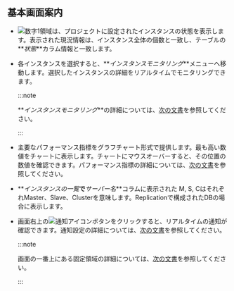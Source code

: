 ## 基本画面案内

<ProdImg img='db-instance-list.png' desc='인스턴트 목록' />

-   ![数字1](/img/number-01.png)領域は、プロジェクトに設定されたインスタンスの状態を表示します。表示された現況情報は、インスタンス全体の個数と一致し、テーブルの**_状態_**カラム情報と一致します。

-   各インスタンスを選択すると、**_インスタンスモニタリング_**メニューへ移動します。選択したインスタンスの詳細をリアルタイムでモニタリングできます。 

    :::note

    **_インスタンスモニタリング_**の詳細については、[次の文書](instance-monitoring)を参照してください。

    :::

-   主要なパフォーマンス指標をグラフチャート形式で提供します。最も高い数値をチャートに表示します。チャートにマウスオーバーすると、その位置の数値を確認できます。パフォーマンス指標の詳細については、[次の文書](metrics-data-list)を参照してください。

<Xclude product='redis'>

-   **_インスタンスの一覧_**で**_サーバー名_**コラムに表示された <span class='mark master'>M</span>, <span class='mark instance'>S</span>, <span class='mark master'>C</span>はそれぞれMaster、Slave、Clusterを意味します。Replicationで構成されたDBの場合に表示します。

</Xclude>

-   画面右上の![通知アイコン](/img/ico-noti.svg)ボタンをクリックすると、リアルタイムの通知が確認できます。通知設定の詳細については、[次の文書](set-notice)を参照してください。

    :::note

    画面の一番上にある固定領域の詳細については、[次の文書](../main-ui-intro)を参照してください。

    :::
